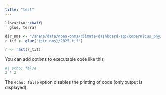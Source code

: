 ```yaml
---
title: "test"
---
```


```r
librarian::shelf(
  glue, terra)

dir_nms <- "/share/data/noaa-onms/climate-dashboard-app/copernicus_phy/FKNMS"
r_tif <- glue("{dir_nms}/2025.tif") 

r <- rast(r_tif)

```

You can add options to executable code like this 

```r
#| echo: false
2 * 2
```

The `echo: false` option disables the printing of code (only output is displayed).
